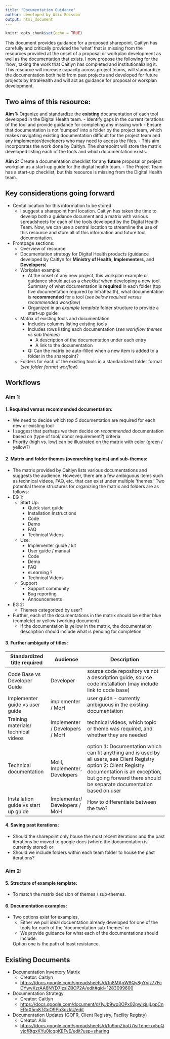 ```yaml
---
title: "Documentation Guidance"
author: developed by Alix Boisson
output: html_document
---
```


```r
knitr::opts_chunk$set(echo = TRUE)
```

This document provides guidance for a proposed sharepoint. 
Caitlyn has carefully and critically provided the 'what' that is missing from the resources provided at the onset of a proposal or workplan development as well as the documentation that exists. I now propose the following for the 'how', taking the work that Caitlyn has completed and institutionalizing it. This resource will increase capacity across project teams, will standardize the documentation both held from past projects and developed for future projects by IntraHealth and will act as guidance for proposal or workplan development. 

## Two aims of this resource: 
**Aim 1:** 
Organize and standardize the **existing** documentation of each tool developed in the Digital Health team. 
- Identify gaps in the current iterations of the tool and provide guidance for completing any missing work 
- Ensure that documentation is not 'dumped' into a folder by the project team, which makes navigating existing documentation difficult for the project team and any implementer/developers who may need to access the files.
- This aim incorporates the work done by Caitlyn. The sharepoint will store the matrix developed listing each of the tools and which documentation exists. 

**Aim 2:** 
Create a documentation checklist for any **future** proposal or project workplan as a start-up guide for the digital health team. 
- The Project Team has a start-up checklist, but this resource is missing from the Digital Health team. 

## Key considerations going forward

- Cental location for this information to be stored 
  - I suggest a sharepoint html location. Caitlyn has taken the time to develop both a guidance document and a matrix with various spreadsheets for each of the tools developed by the Digital Health Team. Now, we can use a central location to streamline the use of this resource and store all of this information and future tool documentation. 
  
- Frontpage sections: 
  - Overview of resource
  - Documentation strategy for Digital Health products (guidance developed by Caitlyn for **Ministry of Health**, **Implementers**, and **Developers**)
  - Workplan example:
    - At the onset of any new project, this workplan example or guidance should act as a *checklist* when developing a new tool. Summary of what documentation is **required** in each folder (top five documentation required by Intrahealth), what documentation is **recommended** for a tool (*see below required versus recommended workflow*)
    - Organized in an *example template* folder structure to provide a start-up guide
  - Matrix of existing tools and documentation 
    - Includes columns listing existing tools
    - Includes rows listing each documentation (*see workflow themes vs sub themes*) 
      - A description of the documentation under each entry
      - A link to the documentation 
    - Q: Can the matrix be auto-filled when a new item is added to a folder in the sharepoint?
  - Folders for each of the existing tools in a standardized folder format (*see folder format worflow*)
    
## Workflows 

### Aim 1: 

#### 1. Required versus recommended documentation: 

- We need to decide which *top 5* documentation are required for each new or existing tool 
- I suggest that perhaps we then decide on *recommended* documentation based on (type of tool/ donor requirement?) criteria 
- Priority (high vs. low) can be illustrated on the matrix with color (green / yellow?)

#### 2. Matrix and folder themes (overarching topics) and sub-themes: 

- The matrix provided by Caitlyn lists various documentations and suggests the audience. However, there are a few ambiguous items such as technical videos, FAQ, etc. that can exist under multiple 'themes.' Two potential theme structures for organizing the matrix and folders are as follows: 
- EG 1: 
  - Start Up: 
    - Quick start guide
    - Installation Instructions 
    - Code 
    - Demo
    - FAQ
    - Technical Videos 
  - Use: 
    - Implementer guide / kit 
    - User guide / manual 
    - Code 
    - Demo 
    - FAQ 
    - eLearning ?
    - Technical Videos 
  - Support 
    - Support community 
    - Bug reporting 
    - Announcements 
- EG 2:
  - Themes categorized by user?
  
- Further, each of the documentations in the matrix should be either blue (complete) or yellow (working document)
  - If the documentation is yellow in the matrix, the documentation description should include what is pending for completion 

#### 3. Further ambiguity of titles:

| Standardized title required | Audience | Description |
| --------- |------  | ------------------|
| Code Base vs Developer Guide | Developer | source code repository vs not a description guide, source code installation  (may include link to code base) | 
| Implementer guide vs user guide | implementer / MoH | user guide - currently ambiguous in the existing documentation | 
| Training materials/ technical videos | Implementer / Developers / MoH | technical videos, which topic or theme was required, and whether they are needed | 
| Technical documentation | MoH, Implementer, Developers | option 1: Documentation which can fit anything and is used by all users, see Client Registry option 2: Client Registry documentation is an exception, but going forward there should be separate documentation based on user | 
| Installation guide vs start up guide | Implementer/ Developers / MoH | How to differentiate between the two? |

#### 4. Saving past iterations: 

- Should the sharepoint only house the most recent iterations and the past iterations be moved to google docs (where the documentation is currently stored) or 
- Should we include folders within each team folder to house the past iterations?

### Aim 2: 

#### 5. Structure of example template: 

- To match the matrix decision of themes / sub-themes. 

#### 6. Documentation examples: 

- Two options exist for examples, 
  - Either we pull ideal docuentation already developed for one of the tools for each of the 'documentation sub-themes' or 
  - We provide guidance for what each of the documentations should include. 

  Option one is the path of least resistance. 
  
## Existing Documents 

- Documentation Inventory Matrix 
  - Creator: Caitlyn 
  - <https://docs.google.com/spreadsheets/d/1n8MAgW9Qy8gYvjz77FcDYwvXzrAA6NYD7IzsiZBCP2A/edit#gid=1283099600>

- Documentation Strategy
  - Creator: Caitlyn 
  - <https://docs.google.com/document/d/1yJb9wo3OPx02pwixjujLppCnERgX5m8TGnO9Pb3ozkU/edit> 

- Documentation Updates (GOFR, Client Registry, Facility Registy)
  - Creator: Alix 
  - <https://docs.google.com/spreadsheets/d/1u9onZboU7isiTenerxv5pQvjofRtgxKYu0IcqpKEFvE/edit?usp=sharing>



